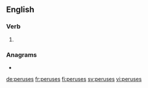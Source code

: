 ==English==

===Verb===
{{head|en|verb form}}

# {{en-third-person singular of|peruse}}

===Anagrams===
* {{l|en|Perseus}}

[[de:peruses]]
[[fr:peruses]]
[[fi:peruses]]
[[sv:peruses]]
[[vi:peruses]]